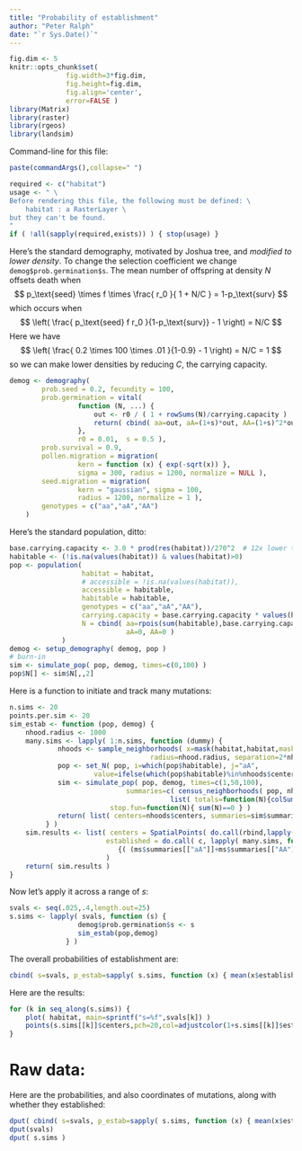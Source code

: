 ```yaml
---
title: "Probability of establishment"
author: "Peter Ralph"
date: "`r Sys.Date()`"
---
```


```r
fig.dim <- 5
knitr::opts_chunk$set(
              fig.width=3*fig.dim,
              fig.height=fig.dim,
              fig.align='center',
              error=FALSE )
library(Matrix)
library(raster)
library(rgeos)
library(landsim)
```

Command-line for this file:
```r
paste(commandArgs(),collapse=" ")
```

```r
required <- c("habitat")
usage <- " \
Before rendering this file, the following must be defined: \
    habitat : a RasterLayer \
but they can't be found.
"
if ( !all(sapply(required,exists)) ) { stop(usage) }
```

Here's the standard demography,
motivated by Joshua tree,
and *modified to lower density*.
To change the selection coefficient we change `demog$prob.germination$s`.
The mean number of offspring at density $N$ offsets death when
$$
p_\text{seed} \times f \times \frac{ r_0 }{ 1 + N/C } = 1-p_\text{surv}
$$
which occurs when
$$
\left( \frac{ p_\text{seed} f r_0 }{1-p_\text{surv}} - 1 \right) = N/C
$$
Here we have
$$
\left( \frac{ 0.2 \times 100 \times .01 }{1-0.9} - 1 \right) = N/C = 1
$$
so we can make lower densities by reducing $C$, the carrying capacity.
```r
demog <- demography(
        prob.seed = 0.2, fecundity = 100,
        prob.germination = vital( 
                 function (N, ...) {
                     out <- r0 / ( 1 + rowSums(N)/carrying.capacity )
                     return( cbind( aa=out, aA=(1+s)*out, AA=(1+s)^2*out ) )
                 },
                 r0 = 0.01,  s = 0.5 ),
        prob.survival = 0.9,
        pollen.migration = migration(
                 kern = function (x) { exp(-sqrt(x)) },
                 sigma = 300, radius = 1200, normalize = NULL ),
        seed.migration = migration(
                 kern = "gaussian", sigma = 100,
                 radius = 1200, normalize = 1 ),
        genotypes = c("aa","aA","AA")
    )
```

Here's the standard population, ditto:
```r
base.carrying.capacity <- 3.0 * prod(res(habitat))/270^2  # 12x lower than original, hovers around 1 per cell
habitable <- (!is.na(values(habitat)) & values(habitat)>0)
pop <- population( 
                  habitat = habitat,
                  # accessible = !is.na(values(habitat)),
                  accessible = habitable,
                  habitable = habitable,
                  genotypes = c("aa","aA","AA"),
                  carrying.capacity = base.carrying.capacity * values(habitat)[habitable],
                  N = cbind( aa=rpois(sum(habitable),base.carrying.capacity),
                             aA=0, AA=0 )
             )
demog <- setup_demography( demog, pop )
# burn-in
sim <- simulate_pop( pop, demog, times=c(0,100) )
pop$N[] <- sim$N[,,2]
```

Here is a function to initiate and track many mutations:
```r
n.sims <- 20
points.per.sim <- 20
sim_estab <- function (pop, demog) {
    nhood.radius <- 1000
    many.sims <- lapply( 1:n.sims, function (dummy) {
            nhoods <- sample_neighborhoods( x=mask(habitat,habitat,maskvalue=0), n=points.per.sim, 
                                   radius=nhood.radius, separation=2*nhood.radius )
            pop <- set_N( pop, i=which(pop$habitable), j="aA", 
                     value=ifelse(which(pop$habitable)%in%nhoods$center.cells,1,0) )
            sim <- simulate_pop( pop, demog, times=c(1,50,100),
                             summaries=c( census_neighborhoods( pop, nhoods ),  
                                        list( totals=function(N){colSums(N)} ) ),
                         stop.fun=function(N){ sum(N)==0 } )
            return( list( centers=nhoods$centers, summaries=sim$summaries ) )
         } )
    sim.results <- list( centers = SpatialPoints( do.call(rbind,lapply(lapply(many.sims,"[[","centers"),coordinates)) ),
                        established = do.call( c, lapply( many.sims, function (ms)
                           {( (ms$summaries[["aA"]]+ms$summaries[["AA"]])[nrow(ms$summaries[["aA"]]),] > 0 )} ) )
                        )
    return( sim.results )
}
```

Now let's apply it across a range of $s$:
```r
svals <- seq(.025,.4,length.out=25)
s.sims <- lapply( svals, function (s) {
                 demog$prob.germination$s <- s
                 sim_estab(pop,demog)
              } )
```

The overall probabilities of establishment are:
```r
cbind( s=svals, p_estab=sapply( s.sims, function (x) { mean(x$established) } ) )
```

Here are the results:
```r
for (k in seq_along(s.sims)) {
    plot( habitat, main=sprintf("s=%f",svals[k]) )
    points(s.sims[[k]]$centers,pch=20,col=adjustcolor(1+s.sims[[k]]$established,0.5))
}
```




# Raw data:

Here are the probabilities, and also
coordinates of mutations, along with whether they established:
```r
dput( cbind( s=svals, p_estab=sapply( s.sims, function (x) { mean(x$established) } ) ) )
dput(svals)
dput( s.sims )
```



